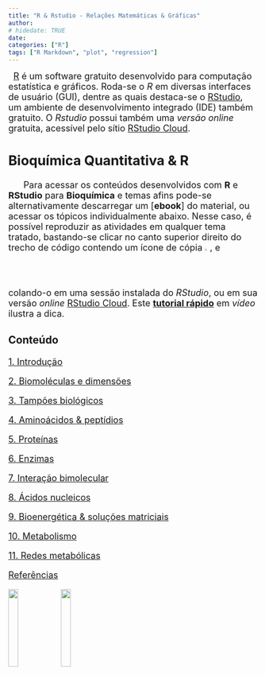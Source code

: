 ```yaml
---
title: "R & Rstudio - Relações Matemáticas & Gráficas"
author: 
# hidedate: TRUE
date:  
categories: ["R"]
tags: ["R Markdown", "plot", "regression"]
---
```


<!-- <!-- Google tag (gtag.js) ## se não funcionar o default, tem que colocar essa tag em cada página do sítio--> 
<script async src="https://www.googletagmanager.com/gtag/js?id=G-S1L73VGCG5"></script>
<script>
  window.dataLayer = window.dataLayer || [];
  function gtag(){dataLayer.push(arguments);}
  gtag('js', new Date());

  gtag('config', 'G-S1L73VGCG5');
</script>

<font size="4">

|   [R](https://cran.r-project.org/) é um software gratuito desenvolvido para computação estatística e gráficos. Roda-se o *R* em diversas interfaces de usuário (GUI), dentre as quais destaca-se o [RStudio](https://www.rstudio.com/), um ambiente de desenvolvimento integrado (IDE) também gratuito. O *Rstudio* possui também uma *versão online* gratuita, acessível pelo sítio [RStudio Cloud](https://rstudio.cloud/).


## Bioquímica Quantitativa & R

|       Para acessar os conteúdos desenvolvidos com **R** e **RStudio** para **Bioquímica** e temas afins pode-se alternativamente descarregar um [**ebook**] do material, ou acessar os tópicos individualmente abaixo. Nesse caso, é possível reproduzir as atividades em qualquer tema tratado, bastando-se clicar no canto superior direito do trecho de código contendo um ícone de cópia ![ copiar ](icon_copiar.png){width=2%}, e colando-o em uma sessão instalada do *RStudio*, ou em sua versão *online* [RStudio Cloud](https://login.rstudio.cloud/). Este [**tutorial rápido**](https://youtu.be/LF99kO8DE6Y){target="\_blank"} em *vídeo* ilustra a dica.

### Conteúdo

[1. Introdução](.\introducao.html){target="_blank"}


[2. Biomoléculas e dimensões](.\biomol.html){target="_blank"}

[3. Tampões biológicos](.\tampões-biológicos.html){target="_blank"}

[4. Aminoácidos & peptídios](.\AAcido.html){target="_blank"}

[5. Proteínas](.\proteinas.html){target="_blank"}

[6. Enzimas](.\enzimas.html){target="_blank"}

[7. Interação bimolecular](.\binding.html){target="_blank"}

[8. Ácidos nucleicos](.\acnucl.html){target="_blank"}

[9. Bioenergética & soluções matriciais](.\bioenerg.html){target="_blank"}

[10. Metabolismo](.\metabolismo.html){target="_blank"}

[11. Redes metabólicas](.\redes.html){target="_blank"}

[Referências](.\referências.html){target="_blank"}



![](r.logo.jpeg){width=20%}
![](rstudio.png){width=20%}

</font>
